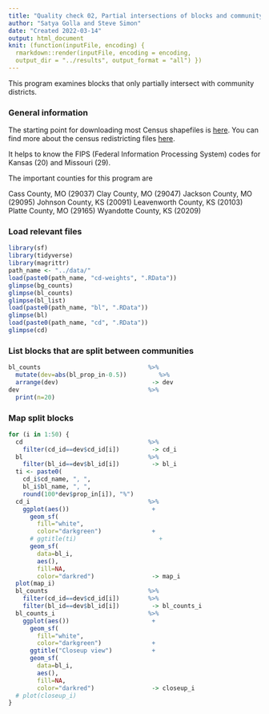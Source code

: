 ```yaml
---
title: "Quality check 02, Partial intersections of blocks and community districts"
author: "Satya Golla and Steve Simon"
date: "Created 2022-03-14"
output: html_document
knit: (function(inputFile, encoding) {
  rmarkdown::render(inputFile, encoding = encoding,
  output_dir = "../results", output_format = "all") })  
---
```


This program examines blocks that only partially intersect with community districts.

### General information

The starting point for downloading most Census shapefiles is [here][c_general]. You can find more about the census redistricting files [here][c_redistricting]. 

It helps to know the FIPS (Federal Information Processing System) codes for Kansas (20) and Missouri (29).

The important counties for this program are

Cass County, MO (29037)
Clay County, MO (29047)
Jackson County, MO (29095)
Johnson County, KS (20091)
Leavenworth County, KS (20103)
Platte County, MO (29165)
Wyandotte County, KS (20209)

### Load relevant files

```r
library(sf)
library(tidyverse)
library(magrittr)
path_name <- "../data/"
load(paste0(path_name, "cd-weights", ".RData"))
glimpse(bg_counts)
glimpse(bl_counts)
glimpse(bl_list)
load(paste0(path_name, "bl", ".RData"))
glimpse(bl)
load(paste0(path_name, "cd", ".RData"))
glimpse(cd)
```

### List blocks that are split between communities

```r
bl_counts                              %>%
  mutate(dev=abs(bl_prop_in-0.5))         %>%
  arrange(dev)                          -> dev
dev                                    %>%
  print(n=20)
```

### Map split blocks

```r
for (i in 1:50) {
  cd                                   %>%
    filter(cd_id==dev$cd_id[i])         -> cd_i
  bl                                   %>%
    filter(bl_id==dev$bl_id[i])         -> bl_i
  ti <- paste0(
    cd_i$cd_name, ", ",
    bl_i$bl_name, ", ",
    round(100*dev$prop_in[i]), "%")
  cd_i                                 %>%
    ggplot(aes())                       +
      geom_sf(
        fill="white", 
        color="darkgreen")              +
      # ggtitle(ti)                       +
      geom_sf(
        data=bl_i,
        aes(), 
        fill=NA,
        color="darkred")                -> map_i
  plot(map_i)
  bl_counts                            %>%
    filter(cd_id==dev$cd_id[i])        %>%
    filter(bl_id==dev$bl_id[i])         -> bl_counts_i
  bl_counts_i                          %>%
    ggplot(aes())                       +
      geom_sf(
        fill="white",
        color="darkgreen")              +
      ggtitle("Closeup view")           +
      geom_sf(
        data=bl_i,
        aes(), 
        fill=NA,
        color="darkred")                -> closeup_i
  # plot(closeup_i)
}
```

<!---Key census links go here--->

[c_general]: https://www.census.gov/geographies/mapping-files/time-series/geo/tiger-line-file.html

[c_redistricting]: https://www.census.gov/programs-surveys/decennial-census/about/rdo/summary-files.html
